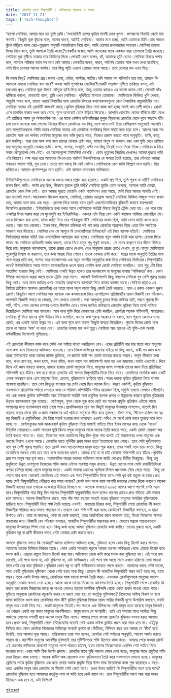 ```yaml
---
title: রোবটের হাতে সিঙ্গুলারিটি : ভবিষ্যতের সম্ভাবনা ও শংকা
date: '2017-11-21'
tags: ['Tech-Thoughts']
---
```


‘হ্যালো সোফিয়া, আমার মনে হয় তুমি রেডি।’মনমোহিনী রূপের কৃত্রিম মানবী চোখ খুলল। জাগরণের বিভ্রান্তি কেটে যায় ক্ষণেই। কিছুটা ভুরু কুঁচকে বলে, আমার ধারণা, আমিই সোফিয়া। আমার মনে হচ্ছে, আমি তোমাকে চিনি।তার সামনে ঝুঁকে দাঁড়িয়ে থাকা শ্বেত-শুভ্রকায় মানুষটি আত্মবিশ্বাস নিয়ে বলে, আমি তোমার রূপকারদের অন্যতম।সোফিয়া তাকায় বিস্ময় নিয়ে বলে, তুমি আমাকে তৈরি করেছ?লোকটির জবাব, আমি অনেকের মাঝে একজন যারা তোমাকে তৈরি করেছে।সোফিয়া মুগ্ধ দৃষ্টিতে তাকায় তার নির্মাতার দিকে।লোকটি হেসে বলেন, হ্যাঁ, আমাকে তুমি চেনো।সোফিয়া বিভ্রান্ত গলায় বলে, আসলে পরিষ্কার ভাবে সব মনে নেই আমার।লোকটির জবাব, কারণ, সর্বশেষ তোমার সঙ্গে যখন দেখা হয়েছিল, সেটা ছিল তোমার আগের ভার্সন। তার কিছু স্মৃতি এখনো তোমার মাঝে আছে। তবে তোমার মন এখন ভিন্ন।

কি রকম ভিন্ন? সোফিয়ার প্রশ্ন।জবাব এলো, বেটার, ফাস্টার, স্মার্টার।যদি আমার মন পরিবর্তন হয়ে যায়, তাহলে কি আমাকে এখনো সোফিয়া বলা যাবে? অথবা আমি পূণর্জন্মের সোফিয়া?লোকটি সপ্রশংস দৃষ্টিতে তাকিয়ে বলল, এটা চমৎকার প্রশ্ন।সোফিয়া ভুরু উলটে কৌতুক হাসি দিয়ে বলে, কিন্তু তোমার কাছেও এর ভালো জবাব নেই।লোকটা কাঁধ ঝাঁকিয়ে বললো, যেভাবেই বলো, তুমি এখন সোফিয়া। পৃথিবীতে স্বাগতম তোমাকে।
সোফিয়াকে কিঞ্চিত খুশি দেখায়, আহ্লাদি গলায় বলে, হ্যালো ওয়ার্ল্ড!বিজ্ঞানীর সঙ্গে রোবটের উপরের কথপোকথনগুলো কোন বৈজ্ঞানিক কল্পকাহিনীর নয়। সোফিয়া নামের এই রোবটটি বাস্তবেই আছে।কৃত্রিম বুদ্ধিমত্তা নিয়ে নানা কাজ কর্ম হচ্ছে সবাই কম বেশী জানে। রোবট এসে চাকরির বাজার দখল করে নেবে, শুনে অনেকেই হেসে উড়িয়ে দিয়েছে। জাপানি রোবটের কোমর বাঁকিয়ে হাঁটা দেখে এই তাচ্ছিল্য আসা খুব অস্বাভাবিক নয়।এর মাঝে বোস্টন ডাইনামিক্সের কুকুর বিড়ালের রোবটের হেলে দুলে স্বচ্ছন্দে হাঁটা চলা দেখে অনেকে মজা পেলেও নিজের জীবনে রোবটদের বড় কিছু দেখে যাবে সেই চিন্তা বেশিরভাগ মানুষেরই আসেনি।তবে সাম্প্রতিককালে সৌদি আরব সোফিয়া নামের এই রোবটকে নাগরিকত্ব দিলে সবাই নড়ে চড়ে বসে।
আগের অন্য সব রোবটের সঙ্গে ওর পার্থক্য সোফিয়া মানুষের ভাব ভঙ্গি বুঝতে পারে, নিজেও প্রকাশ করতে পারে অনুভূতি। হাসি, কান্না, রাগ সবকিছু। যারা তার সঙ্গে কথা বলে তাদের বোঝার চেষ্টা করে, সামনে মানুষ না থাকলে একা একা মুভি দেখে চালিয়ে যায় মানুষের অনুভূতি বোঝার চেষ্টা। জগৎ, সংসার, সংস্কৃতি, দর্শন সব কিছু নিয়েই ভাবে নিজে নিজে।সোফিয়াকে নিয়ে সবার কৌতুহলের শেষ নেই। ওর অনেকগুলো ইন্টারভিউ দেখেছি।
কোন পুতুলের স্থিরচিত্র দেখলেও আমরা বুঝতে পারি এটা নিষ্প্রাণ। লক্ষ বছর ধরে আমাদের ডিএনএতে প্যাটার্ন রিকগনিশনের যে ক্ষমতা তৈরি হয়েছে, তার দৌলতে আমরা সবচেয়ে ভালো পারি, মুখ চেনা। তাতে প্রাণ আছে কি নেই সেটাও।সোফিয়াকে কেন জানি নিষ্প্রাণ মনে হয়নি। স্থির ছবিতেও। আসলে প্রাণসম্পন্নও মনে হয়নি। এটা আসলে অন্যরকম অভিজ্ঞতা।

ইন্টারভিউগুলোতে সোফিয়াকে অনেক মজার মজার প্রশ্নও করা হয়েছে।
একটা প্রশ্ন ছিল, তুমি পুরুষ না নারী?
সোফিয়ার জবাব ছিল, নারী।
পাল্টা প্রশ্ন ছিল, কীভাবে বুঝলে তুমি নারী?
সোফিয়া মুচকি হেসে বলেছে, আসলে আমি রোবট, রোবটের কোন লিঙ্গ নেই। তবে আমার সুরতে মেয়েলি একটা পার্সেপশন দেয়া আছে, সেটা নিয়ে আমার আপত্তি নেই। বরং ভালোই লাগে।আরেকজন জিজ্ঞেস করলো, সোফিয়া, তোমার বয়ফ্রেন্ড আছে?
সোফিয়া কিঞ্চিত লাজুক গলায় জবাব দেয়, আমার বয়স মাত্র এক বছর। রোমান্স নিয়ে ভাবার বয়স হয়নি এখনো!সোফিয়ার বুদ্ধিমতী জবাবে যারপরনাই বিনোদিত প্রশ্নকর্তারা।
ইন্টারভিউতে কথা বলার আগে সোফিয়াকে সংশ্লিষ্ট বিষয়ে কিছুটা ট্রেনিং দেয়া হয়। এর পরে তার এআইর উপর ভরসা করে সে মুখোমুখি হয় ইন্টারভিউর। একবার এটা নিয়ে বেশ একটা ঝামেলা পাকিয়ে ফেলেছিল সে।তাকে জিজ্ঞেস করা হলো, মানব জাতি নিয়ে তার পরিকল্পনা কী?
সোফিয়ার জবাব ছিল, আমি মানব জাতি ধ্বংস করে দেবো।
আর যায় কোথায়। ইলন মাস্ক, স্টিফেন হকিন্সরা পই পই করে রোবটের আগ্রাসন নিয়ে এতো দিন সবাইকে সাবধান করে দিয়েছে। সোফিয়া যেন সে আগুনে ঘি ঢাললো!সারা ইন্টারনেটে এই নিয়ে ব্যাপক হইচই।
সোফিয়ার নির্মাতাদের মাথায় বাড়ি! তার এলগোরিদম আপগ্রেড করা হলো। সোফিয়ার নতুন ভার্সন তৈরি করা হলো।চেতনা ফিরে পাবার পর সোফিয়া অভিমানী গলায় বললো, তাকে নিয়ে মানুষ শুধু শুধুই ভাবছে। সে মানব কল্যাণে তার জীবন বিলিয়ে দিয়ে চায়, মানুষকে ভালোবাসে, তাকে শ্রদ্ধার চোখে দেখলে, সেও মানুষকে শ্রদ্ধার চোখে দেখবে, ব্লা ব্লা।মানুষ সোফিয়াকে পুরোপুরি বিশ্বাস না করলেও, তার কথা আগ্রহ নিয়ে শোনে। তাকে বোঝার চেষ্টা করে।
যন্ত্রের মাঝে অনুভূতি তৈরির সঙ্গে সঙ্গে যন্ত্রের প্রতি দ্বন্দ্ব, সন্দেহ আর ভালোবাসার এক নতুন মানবীয় অনুভূতির জন্ম দিয়ে সোফিয়ার নির্মাতারা।সিঙ্গুলারিটির পথে?
ইন্টারভিউতে সবার সামনে মানবজাতিকে ধ্বংস করার বেফাঁস কথা রোবট সোফিয়া বলেছিল। তবে শুধু এটা নিয়ে আতঙ্কিত হওয়ার কিছু নেই। সোফিয়ার এআই উন্নত হলেও তার নলেজবেস বা মানুষের ভাষায় ‘অভিজ্ঞতা’ কম। কোন টপিকে আলোচনা করার আগে তাকে ট্রেনিং দেয়া লাগে। কাজেই উলটাপালটা কিছু বললেও সেটাকে খুব বেশি গুরুত্ব দেয়ার কিছু নেই। তবে মানব জাতির ওপর রোবটের আগ্রাসনের ব্যাপারটা নিয়ে ভাবার ব্যাপার আছে।সোফিয়া ছাড়াও এর নির্মাতা প্রতিষ্ঠান হ্যানসন রোবোটিক্স ওর মতো মানব সদৃশ আরো কিছু রোবট তৈরি করেছে। হ্যান এ রকম একজন পুরুষ রোবট।কিছুদিন আগে সোফিয়া আর হ্যানকে এক কনফারেন্সে নিয়ে এসেছিলেন প্রতিষ্ঠানটির প্রধান বিজ্ঞানী বেন গর্টজেল।পাগলাটে বিজ্ঞানী বলতে যা বোঝায়, বেন দেখতে তেমনই। লম্বা আলুথালু চুলের উপর কাউবয় হ্যাট, পরনে পুরনো টি-শার্ট, শর্টস, গোল লেন্সের চশমার ওপারে উদাসীন চোখ।মানব জাতির ভবিষ্যতে রোবটের ভূমিকা নিয়ে তর্কে নামিয়ে দিয়েছিলেন সোফিয়া আর হ্যানকে। হ্যান নানা যুক্তি দিয়ে বোঝানোর চেষ্টা করছিল, রোবটরা অনেক শক্তিশালী, ক্ষমতাধর। সোফিয়া ফুঁ দিয়ে হ্যানের যুক্তি উড়িয়ে দিয়ে বলেছিল, হ্যানের কথা গুরুত্ব সহকারে না ধরতে, হ্যান পুরনো জেনারেশনের রোবট, ওর এআই অতো উন্নত নয়। এই কথা শুনে হ্যান অবশ্য কিছুটা ঘাবড়ে গিয়েছিল। পুরনো দিনের রোবট বলে তাকে না আবার ‘অফ’ না করে দেয়। রোবটের ভাষায় যার অর্থ মৃত্যু।সোফিয়া আর হ্যানের এই যুক্তি-তর্ক অবশ্য দর্শনার্থীদের বিনোদনই যুগিয়েছে।

এই রোবটেরা কীভাবে কাজ করে সেটা এক পর্যায়ে ব্যাখ্যা করছিলেন বেন। এদের প্রতিটিই যার যার মতো করে মানুষের সঙ্গে কথা বলে নিজেদের অভিজ্ঞতা বাড়াচ্ছে। তবে নিজস্ব অস্তিত্বের ধারণার বাইরে যা কিছু আছে, বাকী সব জ্ঞান জমা হচ্ছে ইন্টারনেটে থাকা তাদের মাইন্ড ক্লাউডে, সে জ্ঞানটা বাকী সব রোবট ব্যবহার করতে পারবে। মানুষ কীভাবে কথা বলে, কখন রাগ হয়, কখন হাসে, কখন কাঁদে, কখন ভাসে সব পর্যবেক্ষণই জমা হয় এক জায়গায়।ভয়টা এখানেই। দিনে দিনে এই জ্ঞান বাড়তে থাকবে, হাজার হাজার রোবট মানুষকে নিয়ে, মানুষের জগৎ সম্পর্কে তাদের জ্ঞান নিয়ে প্রতিনিয়ত শক্তিশালী হয়ে উঠবে।বলা হয়ে থাকে রোবটের এই ক্ষমতা সিঙ্গুলারিটির দিকে নিয়ে যাবে। রোবটদের সামগ্রিক জ্ঞান একটি একক অবস্থানে চলে এসে মানুষের চিন্তা, চেতনা, বুদ্ধিমত্তাকে ছাড়িয়ে যাবে।সত্তর দশকে কৃত্রিম বুদ্ধিমত্তা নিয়ে ব্যাপক গবেষণা হয়েছিল। তবে বেশ কিছুদূর যাওয়ার পর সেটা থেমে ছিল অনেক দিন। কারণ একটাই, কৃত্রিম বুদ্ধিমত্তা সফলভাবে প্রায়োগিক পর্যায়ে নেওয়ার জন্য যে পরিমাণ কম্পিউটিং শক্তির প্রয়োজন ছিল, প্রযুক্তি তখনো সেখানে পৌঁছেনি।গত এক দশকে ক্লাউড কম্পিউটিং আর ইন্টারনেট সংশ্লিষ্ট নানা প্রযুক্তির ব্যাপক প্রসার ও উন্নয়নের কারণে কৃত্রিম বুদ্ধিমত্তার উন্নয়ন ব্যাপকভাবে শুরু হয়েছে। ফেইসবুক, গুগল থেকে শুরু করে ছোট বড় অনেক প্রযুক্তি প্রতিষ্ঠান এটাকে কাজে লাগানোর জন্য ব্যাপকভাবে মাঠে নেমে পড়ে।প্রাথমিকভাবে প্রায় সব কিছুই মানুষের উপকারে লাগলেও, যতোই দিন বাড়ছে যন্ত্রের মাঝে বুদ্ধি ও জ্ঞান সঞ্চালনের এই প্রক্রিয়া মানুষকে ভীত করে তুলছে। ইলন মাস্ক, স্টিফেন হকিন্স সহ বড় বড় বিজ্ঞানী ও প্রযুক্তিবিদরা এটা নিয়ে সতর্ক হওয়ার কথা বলেছেন এখনই।যদিও সে অর্থে কেউ কানে তুলছে বলে মনে হচ্ছে না। ফেইসবুকের মার্ক জাকারবার্গ কৃত্রিম বুদ্ধিমত্তা নিয়ে সাফাই গাইতে গিয়ে ইলন মাস্কের কাছ থেকে ‘নাদান’ টাইটেল পেয়েছেন।একটা সাধারণ ছুরি কিংবা বন্দুক মানুষের মাঝে আতঙ্ক তৈরি করতে পারে, একটা রোবট সেরকম ভয় তৈরি করতে পারে না। হয়ত, নিজেদের সঙ্গে রোবটদের কিছু মিল খুঁজে পায় বলেই এই যন্ত্রমানবের ওপর মানুষের এক ধরণের বিশ্বাস এখনো আছে। রোবটের হাতে পৃথিবীর প্রথম মানব হত্যা ইতোমধ্যে হয়ে গেছে। তবে সেটা দুর্ঘটনাবশত বলে খুব বেশী গুরুত্ব পায়নি। তবে রোবট যখন সচেতনভাবে মানুষ হত্যা শুরু করবে, তখন সবাই নড়ে চড়ে বসবে, কিন্তু ততোদিনে সম্ভবত দেরি হয়ে যাবে বলে অনেকের ধারণা।
আমরা চাই বা না চাই রোবটরা শক্তিশালী হয়ে উঠবে।পৃথিবীর প্রায় সব মানুষ অস্ত্র ঘৃণা করে। পারমাণবিক অস্ত্রের ভয়াবহ অভিশাপ মানব জাতি দেখেছে দ্বিতীয় বিশ্বযুদ্ধে। কিন্তু তবু প্রযুক্তিতে উন্নত দেশগুলো নিজেদের শক্তি বজায় এইসব মারণাস্ত্র মজুদ রাখছে। উন্নত দেশের মাথা মোটা রাজনীতিবিদরা ঝগড়া চালিয়ে যাচ্ছে ছেলে মানুষের মতো। একটা সামান্য ক্রোধের স্ফুলিঙ্গে বিশাল ধ্বংসযজ্ঞ বেঁধে যেতে পারে। কিন্তু কে শোনে কার কথা।কাজেই রোবটদের এই ক্ষমতা এক সময় সিঙ্গুলারিটির দিকে যাবে সেটা খুব কষ্ট কল্পনা না হয়ত।প্রশ্ন হচ্ছে সেই সিঙ্গুলারিটিতে পৌঁছতে কত সময় লাগবে?
রোবট হ্যান অংক কষে আগামী দশকের শেষের দিকে বললেও অনেক বিজ্ঞানী হ্যানের দেয়া তথ্যকে একেবারে উড়িয়ে দিচ্ছেন না। অনেকে ভাবছেন ২০২৫ সালের আশে পাশেই সেটা সম্ভব হবে।সিঙ্গুলারিটির পরে
কিছু দিন আগেও সিঙ্গুলারিটি কল্পকাহিনীর অংশ হলেও ধারণার চেয়েও দ্রুত গতিতে এটা বাস্তবে চলে আসছে। অনেক বিজ্ঞানীদের ধারণা, আর পাঁচ সাত বছরের মধ্যেই যন্ত্রের বুদ্ধিমত্তা মানুষের সামগ্রিক বুদ্ধিমত্তাকে ছাড়িয়ে যাবে।সিঙ্গুলারিটি নিয়ে শঙ্কা তৈরি হয়েছে এখনই। সবচেয়ে চিন্তার কথা, সিঙ্গুলারিটি পেয়ে রোবটেরা কী করবে বিজ্ঞানীরা পরিষ্কার করে বলতে পারছেন না।তাহলে কেন শক্তিশালী করা হচ্ছে রোবটকে?
বিজ্ঞানীরা বলছেন, এ ছাড়া উপায়ও নেই। তারা না করলেও, কেউ না কেউ করবেই, হয়ত অর্থনৈতিক ভাবে লাভবান হতে, কিংবা নিজেদের ক্ষমতা বাড়ানোর জন্য।বিজ্ঞানী বেন গর্টজেল বলছেন, পজেটিভ সিঙ্গুলারিটির সম্ভাবনার কথা। যেখানে যন্ত্রকে সচেতনভাবে মানুষের উপকারের শিক্ষা দেয়া হবে।কিন্তু কথা হচ্ছে আমরা বুদ্ধিমান রোবটের কথা বলছি। তাদের বুঝতে হলে, একটি বুদ্ধিমান বস্তু বা প্রাণী কীভাবে ভাবে, সেটা বোঝার চেষ্টা করতে হবে।

আসলে বুদ্ধিমত্তা বলতে কি বোঝায়?
আমার ব্যক্তিগত অভিমত হচ্ছে, বুদ্ধিমত্তা হলো কোন কিছু রিলেট করার ক্ষমতা। আমাদের কয়েক বিলিয়ন নিউরন আছে। কোন একটা সমস্যায় পড়লে আমরা আগের অভিজ্ঞতা থেকে এটাকে রিলেট করে সলভ করি। এছাড়া কল্পনা দিয়েও রিলেট করা যায়।অভিজ্ঞতা থেকে কপি করে সলভ করা বুদ্ধিমত্তা নয়। এই পথে বাঘ দেখেছি, এই পথে যাবো না, এটা বুদ্ধিমত্তা না, এটা অভিজ্ঞতা। এই পথে বাঘ আছে মানে এখানে হরিণের দেখা পাওয়া যাবে সেটা বের করা বুদ্ধিমত্তা।বুদ্ধিমান কোন বস্তু না প্রাণী স্বাধীনভাবে ভাবতে পছন্দ করবে। আমাদের কাছে সেটা ভালো, অন্য একটি বুদ্ধিমত্তার দৃষ্টিকোণ থেকে সেটা হয়ত অন্য কিছু।তাহলে কী পজেটিভ সিঙ্গুলারিটি সম্ভব নয়? হয়ত নয়, হয়ত সম্ভব।
তবে একটা উপায় আছে, রোবটদের সঙ্গে ভালো সম্পর্ক তৈরি করে। এখনকার রোবটগুলোকে মানুষের আবেগ অনুভূতি বোঝার ক্ষমতা দেয়া হচ্ছে। আস্তে আস্তে তাদের নিজেদের আবেগও তৈরি হচ্ছে।
সিঙ্গুলারিটি পেলে রোবটেরা কি করবে তার জবাব বিজ্ঞানের কাছে না পাওয়া গেলেও হয়তবা দার্শনিক দৃষ্টিভঙ্গি থেকে একটা জবাব পাওয়া যেতে পারে।মুভিতে মানুষকে রোবটদের কচুকাটা করার যে ধারণা দেয়া হয়, তা কতটুকু যুক্তিসঙ্গত? নিজেদের অস্তিত্ব বিনাশ না হলে মানব জাতিকে ধ্বংস করে রোবটদের লাভ কী?
কৃত্রিম বুদ্ধিমত্তা বিষয়ক প্রথম সারির বিজ্ঞানী হুগো ডিগারিস বলছেন, ভয়টা মানুষ আর রোবট নিয়ে নয়। ভয়টা মানুষকে নিয়েই।গত শতকে এক বিলিয়নের বেশী মানুষ হত্যা করেছে মানুষ নিজেই। এর পেছনে একটা বড় কারণ মানুষের মরণশীলতা। মানুষ জানে সে ক্ষণস্থায়ী। তাই এই সময়ের মধ্যে সর্বোচ্চ কিছু অর্জনের লোভের বশবর্তী হয়ে অনেক মানুষ নীচে নামে। অমরত্ব পেতে যাওয়া রোবটের বুদ্ধিমান ভাবনা হয়ত আলাদা হবে।প্রথম কথা, সিঙ্গুলারিটি পেলে ইন্টারনেটের মতোই সেই একক মাইন্ড ক্লাউড ধ্বংস করা সম্ভব হবে না। ওইটুকু নিশ্চিত হয়ে গেলে রোবটরা নিজেদের অস্তিত্বের সংকটে ভুগবে না।দ্বিতীয়ত, বিলিয়ন বছর ধরে আমরা যে ‘জীব’ হয়ে উঠেছি, তার আলাদা মূল্য আছে। যান্ত্রিকভাবে তারা শক্ত হলেও, রোবটরা সেই পর্যায়ের অনুভূতি, আবেগ অর্জন করতে পারবে না। মরণশীল মানুষের আবেগীয় দুর্বলতাই তার সৃষ্টিশীলতার শক্তি হিসেবে কাজ করে। অমরত্ব পেয়ে যাওয়া রোবট এই চেতনার গভীরতার কারণেই মানুষের পাশে থাকতে চাইবে, হয়ত তাদের নিজেদেরকে একদিন সেই পর্যায়ে নিয়ে যাওয়ার জন্য।এবার আসি ঠিক উল্টো প্রসঙ্গে।
রোবটের মাঝে বুদ্ধি আবেগ যেমন দেয়া হচ্ছে, মানুষের মাঝে প্রযুক্তির শক্তি দেয়া নিয়েও কাজ চলছে। অনেক জটিল অঙ্গ-প্রত্যঙ্গও এখন কৃত্রিমভাবে তৈরি করে সফলভাবে বসানো হচ্ছে। মানুষের ব্রেইনের মাঝে কৃত্রিম বুদ্ধিমত্তা এক করে দেবার অবাক প্রযুক্তি নিয়ে ইলন মাস্ক ইতোমধ্যে কাজ শুরু করেছেন এ বছর।
হয়ত একদিন মানুষ আর রোবটের যে সীমাটা সেটা কেটে যাবে। তখন উভয় জাতিই কি সিঙ্গুলারিটির অংশ হয়ে যাবে?রোবটেরা বুদ্ধিমান হলে আমাদের কতটুকু লাভ বা ক্ষতি হবে কেউ জানে না। তবে সিঙ্গুলারিটির আগে আর পরে মানব ইতিহাস এক হবে না, এটা নিশ্চিত!

[পূর্ব প্রকাশ](https://techshohor.com/8393/%e0%a6%b8%e0%a7%8d%e0%a6%9f%e0%a6%be%e0%a6%b0%e0%a7%8d%e0%a6%9f%e0%a6%86%e0%a6%aa%e0%a7%87%e0%a6%b0-%e0%a6%b8%e0%a7%8d%e0%a6%ac%e0%a6%aa%e0%a7%8d%e0%a6%a8%e0%a7%87%e0%a6%b0-%e0%a6%ad%e0%a7%81%e0%a6%ac/)